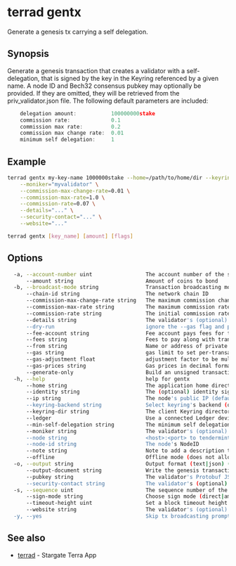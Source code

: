# terrad gentx

Generate a genesis tx carrying a self delegation.

## Synopsis

Generate a genesis transaction that creates a validator with a self-delegation,
that is signed by the key in the Keyring referenced by a given name. A node ID and Bech32 consensus
pubkey may optionally be provided. If they are omitted, they will be retrieved from the priv_validator.json
file. The following default parameters are included:

```js priv_validator.json
	delegation amount:           100000000stake
	commission rate:             0.1
	commission max rate:         0.2
	commission max change rate:  0.01
	minimum self delegation:     1
```

## Example

```sh Terrad
terrad gentx my-key-name 1000000stake --home=/path/to/home/dir --keyring-backend=os --chain-id=test-chain-1 \
    --moniker="myvalidator" \
    --commission-max-change-rate=0.01 \
    --commission-max-rate=1.0 \
    --commission-rate=0.07 \
    --details="..." \
    --security-contact="..." \
    --website="..."
```

```sh Terrad
terrad gentx [key_name] [amount] [flags]
```

## Options

```sh Terrad
  -a, --account-number uint                 The account number of the signing account (offline mode only)
      --amount string                       Amount of coins to bond
  -b, --broadcast-mode string               Transaction broadcasting mode (sync|async|block) (default "sync")
      --chain-id string                     The network chain ID
      --commission-max-change-rate string   The maximum commission change rate percentage (per day)
      --commission-max-rate string          The maximum commission rate percentage
      --commission-rate string              The initial commission rate percentage
      --details string                      The validator's (optional) details
      --dry-run                             ignore the --gas flag and perform a simulation of a transaction, but don't broadcast it (when enabled, the local Keybase is not accessible)
      --fee-account string                  Fee account pays fees for the transaction instead of deducting from the signer
      --fees string                         Fees to pay along with transaction; eg: 10uatom
      --from string                         Name or address of private key with which to sign
      --gas string                          gas limit to set per-transaction; set to "auto" to calculate sufficient gas automatically (default 200000)
      --gas-adjustment float                adjustment factor to be multiplied against the estimate returned by the tx simulation; if the gas limit is set manually this flag is ignored  (default 1)
      --gas-prices string                   Gas prices in decimal format to determine the transaction fee (e.g. 0.1uatom)
      --generate-only                       Build an unsigned transaction and write it to STDOUT (when enabled, the local Keybase is not accessible)
  -h, --help                                help for gentx
      --home string                         The application home directory (default "/Users/evan/.terra")
      --identity string                     The (optional) identity signature (ex. UPort or Keybase)
      --ip string                           The node's public IP (default "10.0.0.198")
      --keyring-backend string              Select keyring's backend (os|file|kwallet|pass|test|memory) (default "os")
      --keyring-dir string                  The client Keyring directory; if omitted, the default 'home' directory will be used
      --ledger                              Use a connected Ledger device
      --min-self-delegation string          The minimum self delegation required on the validator
      --moniker string                      The validator's (optional) moniker
      --node string                         <host>:<port> to tendermint rpc interface for this chain (default "tcp://localhost:26657")
      --node-id string                      The node's NodeID
      --note string                         Note to add a description to the transaction (previously --memo)
      --offline                             Offline mode (does not allow any online functionality
  -o, --output string                       Output format (text|json) (default "json")
      --output-document string              Write the genesis transaction JSON document to the given file instead of the default location
      --pubkey string                       The validator's Protobuf JSON encoded public key
      --security-contact string             The validator's (optional) security contact email
  -s, --sequence uint                       The sequence number of the signing account (offline mode only)
      --sign-mode string                    Choose sign mode (direct|amino-json), this is an advanced feature
      --timeout-height uint                 Set a block timeout height to prevent the tx from being committed past a certain height
      --website string                      The validator's (optional) website
  -y, --yes                                 Skip tx broadcasting prompt confirmation
```

## See also

* [terrad](./terrad.mdx)	 - Stargate Terra App


